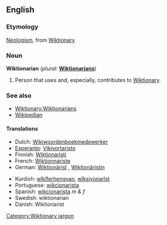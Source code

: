 ==English==

===Etymology===
[[Neologism]], from [[Wiktionary]]

===Noun===
'''Wiktionarian'''  (''plural:'' '''[[Wiktionarians]]''')

# {{italbrac|Wiktionary jargon}} Person that uses and, especially, contributes to [[Wiktionary]].

===See also===
*[[Wiktionary:Wiktionarians]]
*[[Wikipedian]]

====Translations====
{{top}}
*Dutch: [[Wikiwoordenboekmedewerker]]
*[[Esperanto]]: [[Vikivortaristo]]
*Finnish: [[Wiktionaristi]]
*French: [[Wiktionnariste]]
*German: [[Wiktionärist]] {{m}}, [[Wiktionäristin]] {{f}}
{{mid}}
*Kurdish: [[wîkîferhengvan]], [[wîksiyonarîst]]
*Portuguese: [[wikcionarista]]
*Spanish: [[wikcionarista]] ''m & f''
*Swedish: wiktionarian
*Danish: Wiktionarist
{{bottom}}

[[Category:Wiktionary jargon]]